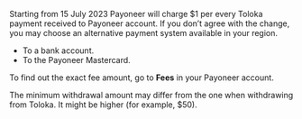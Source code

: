 <Note mode="restriction" title="Alert">

Starting from 15 July 2023 Payoneer will charge $1 per every Toloka payment received to Payoneer account. If you don’t agree with the change, you may choose an alternative payment system available in your region.

</Note>

- To a bank account.
- To the Payoneer Mastercard.

To find out the exact fee amount, go to **Fees** in your Payoneer account.

The minimum withdrawal amount may differ from the one when withdrawing from Toloka. It might be higher (for example, $50).
